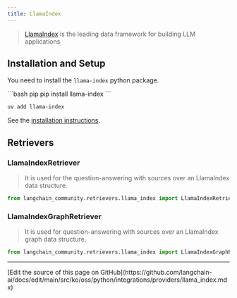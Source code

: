 ```yaml
---
title: LlamaIndex
---
```


>[LlamaIndex](https://www.llamaindex.ai/) is the leading data framework for building LLM applications


## Installation and Setup

You need to install the `llama-index` python package.

<CodeGroup>
```bash pip
pip install llama-index
```

```bash uv
uv add llama-index
```
</CodeGroup>

See the [installation instructions](https://docs.llamaindex.ai/en/stable/getting_started/installation/).

## Retrievers

### LlamaIndexRetriever

>It is used for the question-answering with sources over an LlamaIndex data structure.

```python
from langchain_community.retrievers.llama_index import LlamaIndexRetriever
```

### LlamaIndexGraphRetriever

>It is used for question-answering with sources over an LlamaIndex graph data structure.

```python
from langchain_community.retrievers.llama_index import LlamaIndexGraphRetriever
```

---

<Callout icon="pen-to-square" iconType="regular">
  [Edit the source of this page on GitHub](https://github.com/langchain-ai/docs/edit/main/src/ko/oss/python/integrations/providers/llama_index.mdx)
</Callout>
